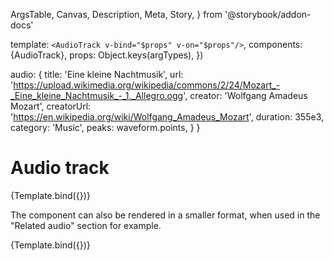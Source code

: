   ArgsTable,
  Canvas,
  Description,
  Meta,
  Story,
} from '@storybook/addon-docs'



<Meta
  title="Components/Audio track"
  component={AudioTrack}
/>

  template: `<AudioTrack v-bind="$props" v-on="$props"/>`,
  components:{AudioTrack},
  props: Object.keys(argTypes),
})

  audio: {
    title: 'Eine kleine Nachtmusik',
    url:
      'https://upload.wikimedia.org/wikipedia/commons/2/24/Mozart_-_Eine_kleine_Nachtmusik_-_1._Allegro.ogg',
    creator: 'Wolfgang Amadeus Mozart',
    creatorUrl: 'https://en.wikipedia.org/wiki/Wolfgang_Amadeus_Mozart',
    duration: 355e3,
    category: 'Music',
    peaks: waveform.points,
  }
}

# Audio track

<Description of={AudioTrack} />

<ArgsTable of={AudioTrack} />

<Canvas>
  <Story
    name="Default"
    args={defaultArgs}
  >
    {Template.bind({})}
  </Story>
</Canvas>

The component can also be rendered in a smaller format, when used in the
"Related audio" section for example.

<Canvas>
  <Story
    name="Compact"
    args={{
      ...defaultArgs,
      isCompact: true,
    }}
  >
    {Template.bind({})}
  </Story>
</Canvas>

